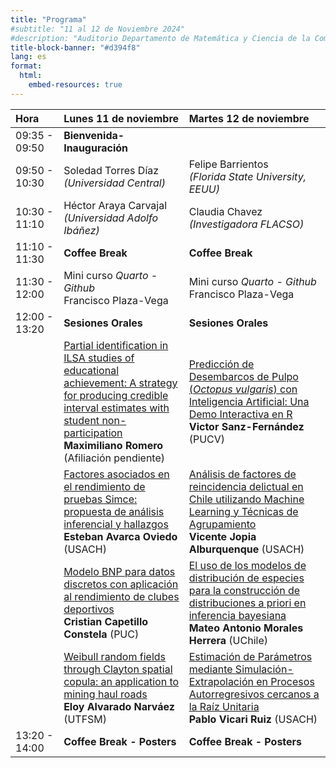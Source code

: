 ```yaml
---
title: "Programa"
#subtitle: "11 al 12 de Noviembre 2024"
#description: "Auditorio Departamento de Matemática y Ciencia de la Computación"
title-block-banner: "#d394f8"
lang: es
format: 
  html:
    embed-resources: true
---
```


| Hora              | Lunes 11 de noviembre                        | Martes 12 de noviembre                          |
|:----------------- |:--------------------------------------------|:-------------------------------------------------|
| 09:35 - 09:50     | **Bienvenida-Inauguración**                 |                                                  |
| 09:50 - 10:30     | Soledad Torres Díaz <br> *(Universidad Central)*  | Felipe Barrientos <br> *(Florida State University, EEUU)* |
| 10:30 - 11:10     | Héctor Araya Carvajal <br> *(Universidad Adolfo Ibáñez)* | Claudia Chavez <br> *(Investigadora FLACSO)* |
| 11:10 - 11:30     | **Coffee Break**                            | **Coffee Break**                                 |
| 11:30 - 12:00     | Mini curso *Quarto - Github* <br> Francisco Plaza-Vega | Mini curso *Quarto - Github* <br> Francisco Plaza-Vega |
| 12:00 - 13:20     | **Sesiones Orales**                         | **Sesiones Orales**                              |
|                   | [Partial identification in ILSA studies of educational achievement: A strategy for producing credible interval estimates with student non-participation](../abstracts/index.qmd#partial-identification-in-ilsa-studies-of-educational-achievement-a-strategy-for-producing-credible-interval-estimates-with-student-non-participation) <br> **Maximiliano Romero** (Afiliación pendiente) | [Predicción de Desembarcos de Pulpo (*Octopus vulgaris*) con Inteligencia Artificial: Una Demo Interactiva en R](../abstracts/index.qmd#predicci%C3%B3n-de-desembarcos-de-pulpo-octopus-vulgaris-con-inteligencia-artificial-una-demo-interactiva-en-r) <br> **Victor Sanz-Fernández** (PUCV) |
|                   | [Factores asociados en el rendimiento de pruebas Simce: propuesta de análisis inferencial y hallazgos](../abstracts/index.qmd#factores-asociados-en-el-rendimiento-de-pruebas-simce-propuesta-de-an%C3%A1lisis-inferencial-y-hallazgos) <br> **Esteban Avarca Oviedo** (USACH) | [Análisis de factores de reincidencia delictual en Chile utilizando Machine Learning y Técnicas de Agrupamiento](../abstracts/index.qmd#an%C3%A1lisis-de-factores-de-reincidencia-delictual-en-chile-utilizando-machine-learning-y-t%C3%A9cnicas-de-agrupamiento) <br> **Vicente Jopia Alburquenque** (USACH) |
|                   | [Modelo BNP para datos discretos con aplicación al rendimiento de clubes deportivos](../abstracts/index.qmd#modelo-bnp-para-datos-discretos-con-aplicaci%C3%B3n-al-rendimiento-de-clubes-deportivos) <br> **Cristian Capetillo Constela** (PUC) | [El uso de los modelos de distribución de especies para la construcción de distribuciones a priori en inferencia bayesiana](../abstracts/index.qmd#el-uso-de-los-modelos-de-distribuci%C3%B3n-de-especies-para-la-construcci%C3%B3n-de-distribuciones-a-priori-en-inferencia-bayesiana) <br> **Mateo Antonio Morales Herrera** (UChile) |
|                   | [Weibull random fields through Clayton spatial copula: an application to mining haul roads](../abstracts/index.qmd#weibull-random-fields-through-clayton-spatial-copula-an-application-to-mining-haul-roads) <br> **Eloy Alvarado Narváez** (UTFSM) | [Estimación de Parámetros mediante Simulación-Extrapolación en Procesos Autorregresivos cercanos a la Raíz Unitaria](../abstracts/index.qmd#estimaci%C3%B3n-de-par%C3%A1metros-mediante-simulaci%C3%B3n-extrapolaci%C3%B3n-en-procesos-autorregresivos-cercanos-a-la-ra%C3%ADz-unitaria) <br> **Pablo Vicari Ruiz** (USACH) |
| 13:20 - 14:00     | **Coffee Break - Posters**                  | **Coffee Break - Posters**                       |
